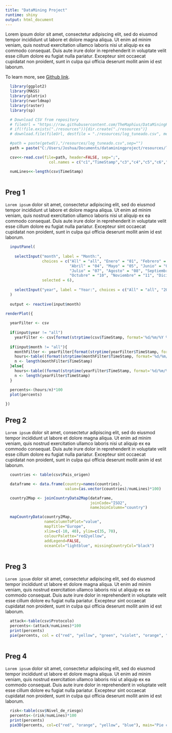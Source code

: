 ```yaml
---
title: "DataMining Project"
runtime: shiny
output: html_document
---
```


<!-- ## Image sample {#myImagePage} -->
<!-- ![Image](path/upc.png) -->

<!-- ```{r, out.width = 50, fig.retina = NULL} -->
<!-- knitr::include_graphics("http://grlum.dpe.upc.edu/img/upc.gif") -->
<!-- ``` -->

Lorem ipsum dolor sit amet, consectetur adipiscing elit, sed do eiusmod tempor incididunt ut labore et dolore magna aliqua. Ut enim ad minim veniam, quis nostrud exercitation ullamco laboris nisi ut aliquip ex ea commodo consequat. Duis aute irure dolor in reprehenderit in voluptate velit esse cillum dolore eu fugiat nulla pariatur. Excepteur sint occaecat cupidatat non proident, sunt in culpa qui officia deserunt mollit anim id est laborum.

To learn more, see [Github link](https://github.com/TheMaphius/DataMiningProject/tree/joshuagp).

```r
  library(ggplot2)
  library(MASS)
  library(plotrix)
  library(rworldmap)
  library(raster)
  library(sp)
```

```r

  # Download CSV from repository
  # fileUrl = "https://raw.githubusercontent.com/TheMaphius/DataMiningProject/master/resources/XXXXXX.csv"
  # if(!file.exists("./resources")){dir.create("./resources")}
  # download.file(fileUrl, destfile = "./resources/log_tuneado.csv", method = "curl")

  #path = paste(getwd(),"/resources/log_tuneado.csv",sep="")
  path = paste("C:/Users/Joshua/Documents/dataminingproject/resources/log_tuneado.csv",sep="")

  csv<<-read.csv(file=path, header=FALSE, sep=";",
                   col.names = c("c1","TimeStamp","c3","c4","c5","c6","c7","IP_origen","IP_Publica","c10","IP_interna","c12","c13","Protocolo","c15","Desde","Hacia","c18","c19","c20","c21","c22","c23","c24","Puerto_destino","c26","c27","c28","c29","c30","c31","32","Malicioso","Nivel_de_riesgo","35","c36","c37","Pais_origen","Pais_destino","c40","c41","c42","c43","c44","c45","c46","c47","c48","c49","Sender","Subject","Remitente","c53","c54","c55","c56","c57"), colClasses = c("character", "factor", "factor", "character" )) [,c("TimeStamp","IP_origen","IP_Publica","Protocolo","Desde","Hacia","Puerto_destino","Malicioso","Nivel_de_riesgo","Pais_origen","Pais_destino","Sender","Subject","Remitente")]

  numLines<<-length(csv$TimeStamp)
  
```

## Preg 1

`Lorem ipsum` dolor sit amet, consectetur adipiscing elit, sed do eiusmod tempor incididunt ut labore et dolore magna aliqua. Ut enim ad minim veniam, quis nostrud exercitation ullamco laboris nisi ut aliquip ex ea commodo consequat. Duis aute irure dolor in reprehenderit in voluptate velit esse cillum dolore eu fugiat nulla pariatur. Excepteur sint occaecat cupidatat non proident, sunt in culpa qui officia deserunt mollit anim id est laborum.

```r
  
  inputPanel(
    
    selectInput("month", label = "Month:", 
                choices = c("All" = "all", "Enero" = "01", "Febrero" = "02", "Marzo" = "03",
                            "Abril" = "04", "Mayo" = "05", "Junio" = "06",
                            "Julio" = "07", "Agosto" = "08", "Septiembre" = "09",
                            "Octubre" = "10", "Noviembre" = "11", "Diciembre" = "12"), 
                selected = 6),
    
    selectInput("year", label = "Year:", choices = c("All" = "all", "2015" = 2015, "2016" = 2016), selected = "all")
  )
  
  output <- reactive(input$month)

renderPlot({
  
  yearFilter <- csv
  
  if(input$year != "all")
    yearFilter <- csv[format(strptime(csv$TimeStamp, format='%d/%m/%Y %H:%M'),'%Y') == input$year, ]
  
  if(input$month != "all"){
    monthFilter <- yearFilter[format(strptime(yearFilter$TimeStamp, format='%d/%m/%Y %H:%M'),'%m') == input$month, ]
    hours<-table((format(strptime(monthFilter$TimeStamp, format='%d/%m/%Y %H:%M'),'%H')))
    n <- length(monthFilter$TimeStamp)
  }else{
    hours<-table((format(strptime(yearFilter$TimeStamp, format='%d/%m/%Y %H:%M'),'%H')))
    n <- length(yearFilter$TimeStamp)
  }

  percents<-(hours/n)*100
  plot(percents)
  
})

```

## Preg 2

`Lorem ipsum` dolor sit amet, consectetur adipiscing elit, sed do eiusmod tempor incididunt ut labore et dolore magna aliqua. Ut enim ad minim veniam, quis nostrud exercitation ullamco laboris nisi ut aliquip ex ea commodo consequat. Duis aute irure dolor in reprehenderit in voluptate velit esse cillum dolore eu fugiat nulla pariatur. Excepteur sint occaecat cupidatat non proident, sunt in culpa qui officia deserunt mollit anim id est laborum.


```r
  
  countries <- table(csv$Pais_origen)

  dataframe <- data.frame(country=names(countries),
                          value=(as.vector(countries)/numLines)*100)

  country2Map <- joinCountryData2Map(dataframe,
                                     joinCode="ISO2",
                                     nameJoinColumn="country")

  mapCountryData(country2Map,
                 nameColumnToPlot="value",
                 mapTitle="Europe",
                 xlim=c(-10, 40), ylim=c(35, 70),
                 colourPalette="red2yellow",
                 addLegend=FALSE,
                 oceanCol="lightblue", missingCountryCol="black")
  
```

## Preg 3

`Lorem ipsum` dolor sit amet, consectetur adipiscing elit, sed do eiusmod tempor incididunt ut labore et dolore magna aliqua. Ut enim ad minim veniam, quis nostrud exercitation ullamco laboris nisi ut aliquip ex ea commodo consequat. Duis aute irure dolor in reprehenderit in voluptate velit esse cillum dolore eu fugiat nulla pariatur. Excepteur sint occaecat cupidatat non proident, sunt in culpa qui officia deserunt mollit anim id est laborum.

```r

  attack<-table(csv$Protocolo)
  percents<-(attack/numLines)*100
  print(percents)
  pie(percents, col = c("red", "yellow", "green", "violet", "orange", "blue", "pink", "cyan"))
  
```

## Preg 4

`Lorem ipsum` dolor sit amet, consectetur adipiscing elit, sed do eiusmod tempor incididunt ut labore et dolore magna aliqua. Ut enim ad minim veniam, quis nostrud exercitation ullamco laboris nisi ut aliquip ex ea commodo consequat. Duis aute irure dolor in reprehenderit in voluptate velit esse cillum dolore eu fugiat nulla pariatur. Excepteur sint occaecat cupidatat non proident, sunt in culpa qui officia deserunt mollit anim id est laborum.

```r

  risk<-table(csv$Nivel_de_riesgo)
  percents<-(risk/numLines)*100
  print(percents)
  pie3D(percents, col=c("red", "orange", "yellow", "blue"), main="Pie chart Level of Risk")
  
```





